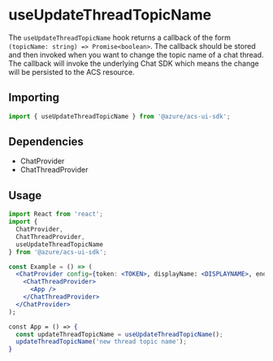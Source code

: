 
<Meta title="Hooks/Chat/useUpdateThreadTopicName" />

# useUpdateThreadTopicName

The `useUpdateThreadTopicName` hook returns a callback of the form `(topicName: string) => Promise<boolean>`. The
callback should be stored and then invoked when you want to change the topic name of a chat thread. The callback will
invoke the underlying Chat SDK which means the change will be persisted to the ACS resource.

## Importing

```javascript
import { useUpdateThreadTopicName } from '@azure/acs-ui-sdk';
```

## Dependencies

- ChatProvider
- ChatThreadProvider

## Usage

```jsx
import React from 'react';
import {
  ChatProvider,
  ChatThreadProvider,
  useUpdateThreadTopicName
} from '@azure/acs-ui-sdk';

const Example = () => (
  <ChatProvider config={token: <TOKEN>, displayName: <DISPLAYNAME>, endpointUrl: <URL>, threadId: <THREADID>}>
    <ChatThreadProvider>
      <App />
    </ChatThreadProvider>
  </ChatProvider>
);

const App = () => {
  const updateThreadTopicName = useUpdateThreadTopicName();
  updateThreadTopicName('new thread topic name');
}
```
